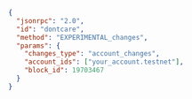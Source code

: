 ```json
{
  "jsonrpc": "2.0",
  "id": "dontcare",
  "method": "EXPERIMENTAL_changes",
  "params": {
    "changes_type": "account_changes",
    "account_ids": ["your_account.testnet"],
    "block_id": 19703467
  }
}
```
